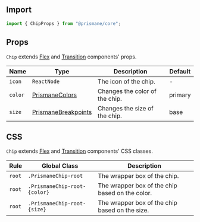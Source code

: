 ## Import

```js
import { ChipProps } from "@prismane/core";
```

## Props

`Chip` extends [Flex](/docs/components-api/flex-api) and [Transition](/docs/components-api/transition-api) components' props.

| Name    | Type                                                               | Description                    | Default |
| ------- | ------------------------------------------------------------------ | ------------------------------ | ------- |
| `icon`  | `ReactNode`                                                        | The icon of the chip.          | -       |
| `color` | [PrismaneColors](/docs/getting-started/overview#global-types)      | Changes the color of the chip. | primary |
| `size`  | [PrismaneBreakpoints](/docs/getting-started/overview#global-types) | Changes the size of the chip.  | base    |

## CSS

`Chip` extends [Flex](/docs/components-api/flex-api) and [Transition](/docs/components-api/transition-api) components' CSS classes.

| Rule   | Global Class                 | Description                                     |
| ------ | ---------------------------- | ----------------------------------------------- |
| `root` | `.PrismaneChip-root`         | The wrapper box of the chip.                    |
| `root` | `.PrismaneChip-root-{color}` | The wrapper box of the chip based on the color. |
| `root` | `.PrismaneChip-root-{size}`  | The wrapper box of the chip based on the size.  |
